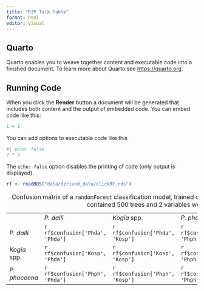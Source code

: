 ```yaml
---
title: "RIP Talk Table"
format: html
editor: visual
---
```


## Quarto

Quarto enables you to weave together content and executable code into a finished document. To learn more about Quarto see <https://quarto.org>.

## Running Code

When you click the **Render** button a document will be generated that includes both content and the output of embedded code. You can embed code like this:

```r
1 + 1
```

You can add options to executable code like this

```r
#| echo: false
2 * 2
```

The `echo: false` option disables the printing of code (only output is displayed).

```r
rf <- readRDS("data/derived_data/clickRF.rds")
```

|               |                                  |                                  |                                  |                                                       |     |
|---------------|------------------|---------------|---------------|---------------|---------------|
|               | *P. dalli*                       | *Kogia* spp.                     | *P. phocoena*                    | Class error (%)                                       |     |
| *P. dalli*    | `r rf$confusion['Phda', 'Phda']` | `r rf$confusion['Phda', 'Kosp']` | `r rf$confusion['Phda', 'Phph']` | `r round(rf$confusion['Phda', 'class.error']*100, 2)` |     |
| *Kogia* spp.  | `r rf$confusion['Kosp', 'Phda']` | `r rf$confusion['Kosp', 'Kosp']` | `r rf$confusion['Kosp', 'Phph']` | `r round(rf$confusion['Kosp', 'class.error']*100, 2)` |     |
| *P. phocoena* | `r rf$confusion['Phph', 'Phda']` | `r rf$confusion['Phph', 'Kosp']` | `r rf$confusion['Phph', 'Phph']` | `r round(rf$confusion['Phph', 'class.error']*100, 2)` |     |

: Confusion matrix of a `randomForest` classification model, trained on a sample of 42 clicks from each class. Forest contained 500 trees and 2 variables were tried at each split.
